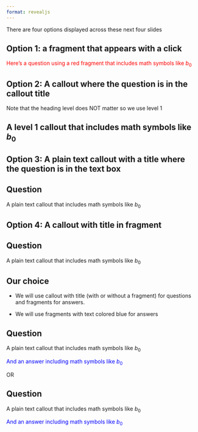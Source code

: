 ---
format: revealjs
---

There are four options displayed across these next four slides

## Option 1: a fragment that appears with a click

:::{.fragment}
[Here's a question using a red fragment that includes math symbols like $b_0$]{style="color:red;"}
:::

## Option 2: A callout where the question is in the callout title

Note that the heading level does NOT matter so we use level 1

::: {.callout-important}
# A level 1 callout that includes math symbols like $b_0$
:::

## Option 3: A plain text callout with a title where the question is in the text box

::: {.callout-important}
# Question

A plain text callout that includes math symbols like $b_0$
:::

## Option 4: A callout with title in fragment

:::{.fragment}
:::: {.callout-important}
# Question

A plain text callout that includes math symbols like $b_0$
::::
:::

## Our choice

- We will use callout with title (with or without a fragment) for questions and fragments for answers.  

- We will use fragments with text colored blue for answers


::: {.callout-important}
# Question

A plain text callout that includes math symbols like $b_0$
:::

:::{.fragment}
[And an answer including math symbols like $b_0$]{style="color:blue;"}
:::

OR

:::{.fragment}
:::: {.callout-important}
# Question

A plain text callout that includes math symbols like $b_0$
::::
:::


:::{.fragment}
[And an answer including math symbols like $b_0$]{style="color:blue;"}
:::
